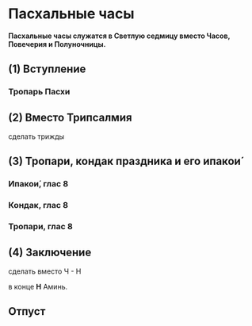 
# Пасхальные часы

**Пасхальные часы служатся в Светлую седмицу вместо Часов, Повечерия и Полуночницы.**

## (1) Вступление

<MdxLoader src="Shared/Vosglas" />

<MdxLoader src="Shared/Amin" />

### Тропарь Пасхи

<MdxLoader src="Shared/EasterTroparion3x" />

## (2) Вместо Трипсалмия

<MdxLoader src="Matins/VoskresnajaPesn" /> сделать трижды

## (3) Тропари, кондак праздника и его ипакои́

### Ипакои́, глас 8

<MdxLoader src="EasterKanon/Ipakoyi" />

### Кондак, глас 8

<MdxLoader src="EasterKanon/Kondak" />

### Тропари, глас 8

<MdxLoader src="EasterHours/Trops" />

## (4) Заключение

<MdxLoader src="Shared/GospodiPomiluy40" />  сделать вместо Ч - Н

<MdxLoader src="Shared/ZakluchenieChasov" /> в конце **Н** Аминь.

<MdxLoader src="Shared/EasterTroparion3x" />

<MdxLoader src="Shared/PreOtpust2" />

## Отпуст

<MdxLoader src="EasterHours/Otpust" />
